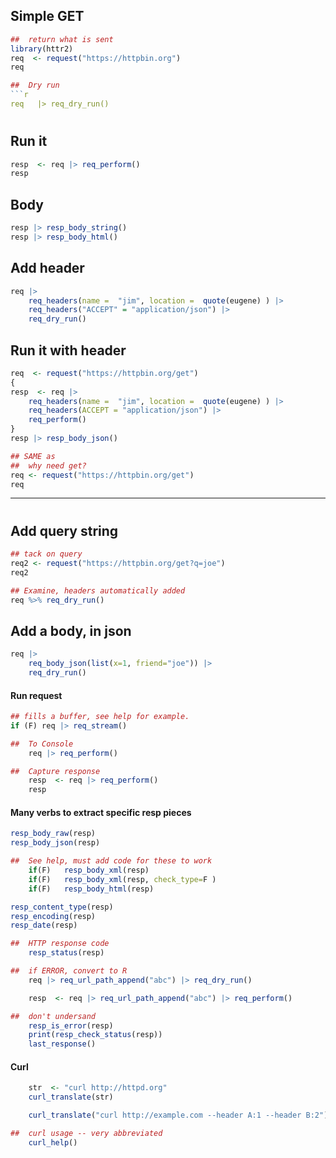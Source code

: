 ##  Simple GET
```r
##  return what is sent
library(httr2)
req  <- request("https://httpbin.org")
req

##  Dry run
```r
req   |> req_dry_run()
```

#
## Run it

```r
resp  <- req |> req_perform()
resp
```

## Body
```r
resp |> resp_body_string()
resp |> resp_body_html()
```

## Add header  
```r
req |> 
    req_headers(name =  "jim", location =  quote(eugene) ) |>
    req_headers("ACCEPT" = "application/json") |>
    req_dry_run()
```

## Run it with header
```r
req  <- request("https://httpbin.org/get")
{
resp  <- req |> 
    req_headers(name =  "jim", location =  quote(eugene) ) |>
    req_headers(ACCEPT = "application/json") |>
    req_perform()
}
resp |> resp_body_json()
```

```r

## SAME as
##  why need get?
req <- request("https://httpbin.org/get")
req
```
---

#   
##  Add query string
```r
## tack on query
req2 <- request("https://httpbin.org/get?q=joe")
req2
```

```r
## Examine, headers automatically added
req %>% req_dry_run()
```

##  Add a body, in json
```r

req |>
    req_body_json(list(x=1, friend="joe")) |>
    req_dry_run()

```



#### Run request
```r

## fills a buffer, see help for example.
if (F) req |> req_stream()

##  To Console
    req |> req_perform()

##  Capture response
    resp  <- req |> req_perform()
    resp


```

#### Many verbs to extract specific resp pieces
```r

resp_body_raw(resp)
resp_body_json(resp)

##  See help, must add code for these to work 
    if(F)   resp_body_xml(resp)
    if(F)   resp_body_xml(resp, check_type=F )
    if(F)   resp_body_html(resp)

resp_content_type(resp)
resp_encoding(resp)
resp_date(resp)

##  HTTP response code
    resp_status(resp)

##  if ERROR, convert to R
    req |> req_url_path_append("abc") |> req_dry_run()

    resp  <- req |> req_url_path_append("abc") |> req_perform()

##  don't undersand
    resp_is_error(resp)
    print(resp_check_status(resp))
    last_response()
```


#### Curl
```r

    str  <- "curl http://httpd.org"
    curl_translate(str)

    curl_translate("curl http://example.com --header A:1 --header B:2")

##  curl usage -- very abbreviated
    curl_help()
```




